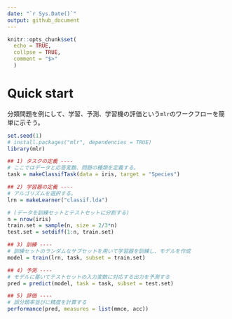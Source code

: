 ```yaml
---
date: "`r Sys.Date()`"
output: github_document
---
```


```r
knitr::opts_chunk$set(
  echo = TRUE,
  collpse = TRUE,
  comment = "$>"
  )
```

# Quick start

分類問題を例にして、学習、予測、学習機の評価という`mlr`のワークフローを簡単に示そう。

```r
set.seed(1)
# install.packages("mlr", dependencies = TRUE)
library(mlr)

## 1) タスクの定義 ----
# ここではデータと応答変数、問題の種類を定義する。
task = makeClassifTask(data = iris, target = "Species")

## 2) 学習器の定義 ----
# アルゴリズムを選択する。
lrn = makeLearner("classif.lda")

# (データを訓練セットとテストセットに分割する)
n = nrow(iris)
train.set = sample(n, size = 2/3*n)
test.set = setdiff(1:n, train.set)

## 3) 訓練 ----
# 訓練セットのランダムなサブセットを用いて学習器を訓練し、モデルを作成
model = train(lrn, task, subset = train.set)

## 4) 予測 ----
# モデルに基いてテストセットの入力変数に対応する出力を予測する
pred = predict(model, task = task, subset = test.set)

## 5) 評価 ----
# 誤分類率並びに精度を計算する
performance(pred, measures = list(mmce, acc))
```